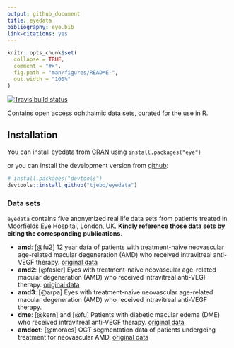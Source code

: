 ```yaml
---
output: github_document
title: eyedata
bibliography: eye.bib
link-citations: yes
---
```


<!-- README.md is generated from README.Rmd. Please edit that file -->

```r
knitr::opts_chunk$set(
  collapse = TRUE,
  comment = "#>",
  fig.path = "man/figures/README-",
  out.width = "100%"
)
```

<!-- badges: start -->
[![Travis build status](https://travis-ci.com/tjebo/eyedata.svg?branch=master)](https://travis-ci.com/tjebo/eyedata)
<!-- badges: end -->

Contains open access ophthalmic data sets, curated for the use in R.

## Installation

You can install eyedata from [CRAN](https://cran.r-project.org/web/packages/eyedata/index.html) using `install.packages("eye")` 

or you can install the development version from 
[github](https://github.com/tjebo/eyedata):

``` r
# install.packages("devtools")
devtools::install_github("tjebo/eyedata")
```

### Data sets
`eyedata` contains five anonymized real life data sets from patients treated in Moorfields Eye Hospital, London, UK. 
**Kindly reference those data sets by citing the corresponding publications**.

- **amd**: [@fu2] 12 year data of patients with treatment-naive neovascular age-related macular degeneration (AMD) who received intravitreal anti-VEGF therapy. [original data](https://doi.org/10.5061/dryad.nvx0k6dqg)
- **amd2**: [@fasler] Eyes with treatment-naive neovascular age-related macular degeneration (AMD) who received intravitreal anti-VEGF therapy.
[original data](https://datadryad.org/stash/dataset/doi:10.5061/dryad.97r9289)
- **amd3**: [@arpa] Eyes with treatment-naive neovascular age-related macular degeneration (AMD) who received intravitreal anti-VEGF therapy.
- **dme**: [@kern] and [@fu] Patients with diabetic macular edema (DME) who received intravitreal anti-VEGF therapy. [original data](https://doi.org/10.5061/dryad.pzgmsbcfw)
- **amdoct**: [@moraes] OCT segmentation data of patients undergoing treatment for neovascular AMD. [original data](https://doi.org/10.5061/dryad.2rbnzs7m4) 
                  
